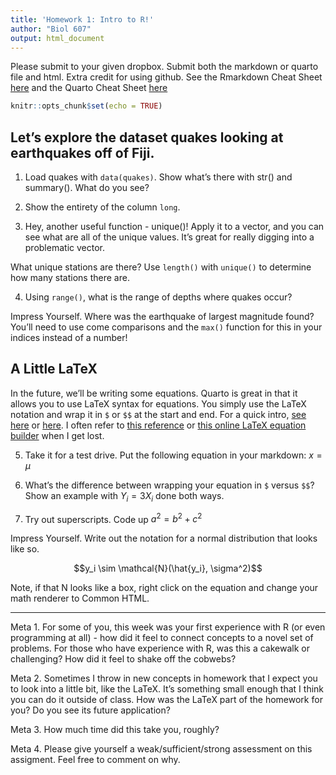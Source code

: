 ```yaml
---
title: 'Homework 1: Intro to R!'
author: "Biol 607"
output: html_document
---
```


Please submit to your given dropbox. Submit both the markdown or quarto file and html. Extra credit for using github. See the Rmarkdown Cheat Sheet [here](https://rstudio.com/wp-content/uploads/2015/02/rmarkdown-cheatsheet.pdf) and the Quarto Cheat Sheet [here](https://rstudio.github.io/cheatsheets/html/quarto.html)  

```r
knitr::opts_chunk$set(echo = TRUE)
```

##  Let's explore the dataset quakes looking at earthquakes off of Fiji.

1. Load quakes with `data(quakes)`. Show what’s there  with str() and summary(). What do you see?

2. Show the entirety of the column `long`.

3. Hey, another useful function - unique()! Apply it to a vector, and you can see what are all of the unique values. It’s great for really digging into a problematic vector. 

What unique stations are there? Use `length()` with `unique()` to determine how many stations there are.

4. Using `range()`, what is the range of depths where quakes occur?

Impress Yourself. Where was the earthquake of largest magnitude found? You’ll need to use come comparisons and the `max()` function for this in your indices instead of a number!

## A Little LaTeX

In the future, we'll be writing some equations. Quarto is great in that it allows you to use LaTeX syntax for equations. You simply use the LaTeX notation and wrap it in `$` or `$$` at the start and end. For a quick intro, [see here](https://qmd4sci.njtierney.com/math.html) or [here](https://rpruim.github.io/s341/S19/from-class/MathinRmd.html). I often refer to [this reference](https://oeis.org/wiki/List_of_LaTeX_mathematical_symbols) or [this online LaTeX equation builder](https://editor.codecogs.com) when I get lost.  

5. Take it for a test drive. Put the following equation in your markdown: $x = \mu$

6. What's the difference between wrapping your equation in `$` versus `$$`? Show an example with $Y_i = 3 X_i$ done both ways.

7. Try out superscripts. Code up $a^2 = b^2 + c^2$

Impress Yourself. Write out the notation for a normal distribution that looks like so.

$$y_i \sim \mathcal{N}(\hat{y_i}, \sigma^2)$$

Note, if that N looks like a box, right click on the equation and change your math renderer to Common HTML.

----

Meta 1. For some of you, this week was your first experience with R (or even programming at all) - how did it feel to connect concepts to a novel set of problems. For those who have experience with R, was this a cakewalk or challenging? How did it feel to shake off the cobwebs?

Meta 2. Sometimes I throw in new concepts in homework that I expect you to look into a little bit, like the LaTeX. It's something small enough that I think you can do it outside of class. How was the LaTeX part of the homework for you? Do you see its future application?

Meta 3. How much time did this take you, roughly?  

Meta 4. Please give yourself a weak/sufficient/strong assessment on this assigment. Feel free to comment on why.
